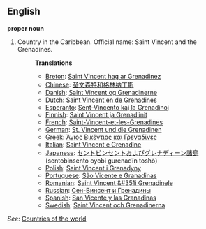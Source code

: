 ==English==

'''proper noun'''

# Country in the Caribbean. Official name: Saint Vincent and the Grenadines.
#:'''Translations'''
#:*[[Breton]]: [[Saint Vincent hag ar Grenadinez]]
#:*[[Chinese]]: [[圣文森特和格林纳丁斯]]
#:*[[Danish]]: [[Saint Vincent og Grenadinerne]]
#:*[[Dutch]]: [[Saint Vincent en de Grenadines]]
#:*[[Esperanto]]: [[Sent-Vincento kaj la Grenadinoj]]
#:*[[Finnish]]: [[Saint Vincent ja Grenadiinit]]
#:*[[French]]: [[Saint-Vincent-et-les-Grenadines]]
#:*[[German]]: [[St. Vincent und die Grenadinen]]
#:*[[Greek]]: [[Άγιος Βικέντιος και Γρεναδίνες]]
#:*[[Italian]]: [[Saint Vincent e Grenadine]]
#:*[[Japanese]]: [[セントビンセントおよびグレナディーン諸島]] (sentobinsento oyobi gurenadīn toshō)
#:*[[Polish]]: [[Saint Vincent i Grenadyny]]
#:*[[Portuguese]]: [[São Vicente e Granadinas]]
#:*[[Romanian]]: [[Saint Vincent &#351i Grenadinele]]
#:*[[Russian]]: [[Сен-Винсент и Гренадины]]
#:*[[Spanish]]: [[San Vicente y las Granadinas]]
#:*[[Swedish]]: [[Saint Vincent och Grenadinerna]]

''See'': [[Countries of the world]]